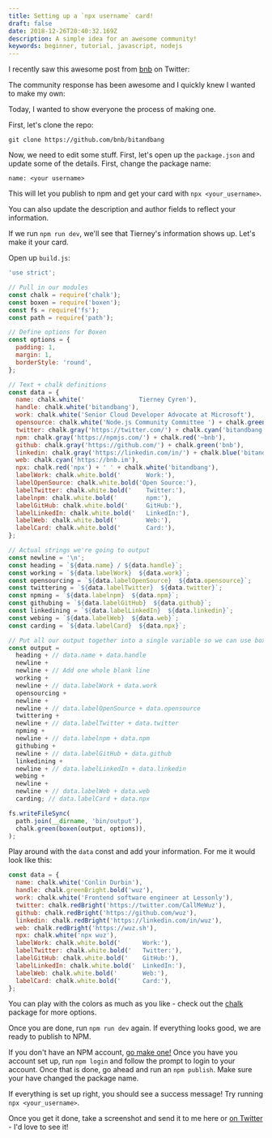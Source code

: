 ```yaml
---
title: Setting up a `npx username` card!
draft: false
date: 2018-12-26T20:40:32.169Z
description: A simple idea for an awesome community!
keywords: beginner, tutorial, javascript, nodejs
---
```



I recently saw this awesome post from [bnb](https://dev.to/bnb) on Twitter:

<Tweet tweetId="1075473070368919552" />

The community response has been awesome and I quickly knew I wanted to make my
own:

<Tweet tweetId="1075789700898664450" />

Today, I wanted to show everyone the process of making one.

First, let's clone the repo:

```
git clone https://github.com/bnb/bitandbang
```

Now, we need to edit some stuff. First, let's open up the `package.json` and
update some of the details. First, change the package name:

```
name: <your username>
```

This will let you publish to npm and get your card with `npx <your_username>`.

You can also update the description and author fields to reflect your
information.

If we run `npm run dev`, we'll see that Tierney's information shows up. Let's
make it your card.

Open up `build.js`:

```js
'use strict';

// Pull in our modules
const chalk = require('chalk');
const boxen = require('boxen');
const fs = require('fs');
const path = require('path');

// Define options for Boxen
const options = {
  padding: 1,
  margin: 1,
  borderStyle: 'round',
};

// Text + chalk definitions
const data = {
  name: chalk.white('               Tierney Cyren'),
  handle: chalk.white('bitandbang'),
  work: chalk.white('Senior Cloud Developer Advocate at Microsoft'),
  opensource: chalk.white('Node.js Community Committee ') + chalk.green('⬢'),
  twitter: chalk.gray('https://twitter.com/') + chalk.cyan('bitandbang'),
  npm: chalk.gray('https://npmjs.com/') + chalk.red('~bnb'),
  github: chalk.gray('https://github.com/') + chalk.green('bnb'),
  linkedin: chalk.gray('https://linkedin.com/in/') + chalk.blue('bitandbang'),
  web: chalk.cyan('https://bnb.im'),
  npx: chalk.red('npx') + ' ' + chalk.white('bitandbang'),
  labelWork: chalk.white.bold('       Work:'),
  labelOpenSource: chalk.white.bold('Open Source:'),
  labelTwitter: chalk.white.bold('    Twitter:'),
  labelnpm: chalk.white.bold('        npm:'),
  labelGitHub: chalk.white.bold('     GitHub:'),
  labelLinkedIn: chalk.white.bold('   LinkedIn:'),
  labelWeb: chalk.white.bold('        Web:'),
  labelCard: chalk.white.bold('       Card:'),
};

// Actual strings we're going to output
const newline = '\n';
const heading = `${data.name} / ${data.handle}`;
const working = `${data.labelWork}  ${data.work}`;
const opensourcing = `${data.labelOpenSource}  ${data.opensource}`;
const twittering = `${data.labelTwitter}  ${data.twitter}`;
const npming = `${data.labelnpm}  ${data.npm}`;
const githubing = `${data.labelGitHub}  ${data.github}`;
const linkedining = `${data.labelLinkedIn}  ${data.linkedin}`;
const webing = `${data.labelWeb}  ${data.web}`;
const carding = `${data.labelCard}  ${data.npx}`;

// Put all our output together into a single variable so we can use boxen effectively
const output =
  heading + // data.name + data.handle
  newline +
  newline + // Add one whole blank line
  working +
  newline + // data.labelWork + data.work
  opensourcing +
  newline +
  newline + // data.labelOpenSource + data.opensource
  twittering +
  newline + // data.labelTwitter + data.twitter
  npming +
  newline + // data.labelnpm + data.npm
  githubing +
  newline + // data.labelGitHub + data.github
  linkedining +
  newline + // data.labelLinkedIn + data.linkedin
  webing +
  newline +
  newline + // data.labelWeb + data.web
  carding; // data.labelCard + data.npx

fs.writeFileSync(
  path.join(__dirname, 'bin/output'),
  chalk.green(boxen(output, options)),
);
```

Play around with the `data` const and add your information. For me it would look
like this:

```js
const data = {
  name: chalk.white('Conlin Durbin'),
  handle: chalk.greenBright.bold('wuz'),
  work: chalk.white('Frontend software engineer at Lessonly'),
  twitter: chalk.redBright('https://twitter.com/CallMeWuz'),
  github: chalk.redBright('https://github.com/wuz'),
  linkedin: chalk.redBright('https://linkedin.com/in/wuz'),
  web: chalk.redBright('https://wuz.sh'),
  npx: chalk.white('npx wuz'),
  labelWork: chalk.white.bold('      Work:'),
  labelTwitter: chalk.white.bold('   Twitter:'),
  labelGitHub: chalk.white.bold('    GitHub:'),
  labelLinkedIn: chalk.white.bold('  LinkedIn:'),
  labelWeb: chalk.white.bold('       Web:'),
  labelCard: chalk.white.bold('      Card:'),
};
```

You can play with the colors as much as you like - check out the
[chalk](https://npmjs.org/package/chalk) package for more options.

Once you are done, run `npm run dev` again. If everything looks good, we are
ready to publish to NPM.

If you don't have an NPM account, [go make one!](https://npmjs.org) Once you
have you account set up, run `npm login` and follow the prompt to login to your
account. Once that is done, go ahead and run an `npm publish`. Make sure your
have changed the package name.

If everything is set up right, you should see a success message! Try running
`npx <your_username>`.

Once you get it done, take a screenshot and send it to me here or
[on Twitter](https://twitter.com/CallMeWuz) - I'd love to see it!
